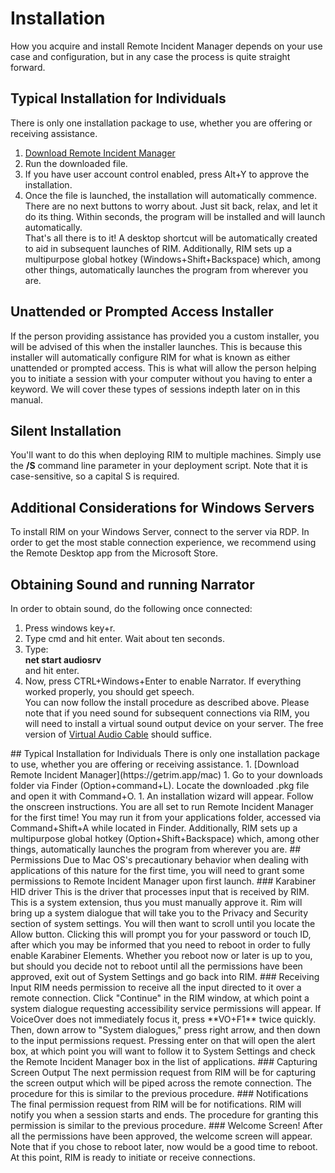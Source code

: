 
# Installation
How you acquire and install Remote Incident Manager depends on your use case and configuration, but in any case the process is quite straight forward.
<Windows>
## Typical Installation for Individuals
There is only one installation package to use, whether you are offering or receiving assistance.
1. [Download Remote Incident Manager](https://getrim.app/win)
1. Run the downloaded file.
1. If you have user account control enabled, press Alt+Y to approve the installation.
1. Once the file is launched, the installation will automatically commence. There are no next buttons to worry about. Just sit back, relax, and let it do its thing. Within seconds, the program will be installed and will launch automatically.  
That's all there is to it! A desktop shortcut will be automatically created to aid in subsequent launches of RIM. Additionally, RIM sets up a multipurpose global hotkey (Windows+Shift+Backspace) which, among other things, automatically launches the program from wherever you are.
## Unattended or Prompted Access Installer
If the person providing assistance has provided you a custom installer, you will be advised of this when the installer launches. This is because this installer will automatically configure RIM for what is known as either unattended or prompted access. This is what will allow the person helping you to initiate a session with your computer without you having to enter a keyword. We will cover these types of sessions indepth later on in this manual.
## Silent Installation
You'll want to do this when deploying RIM to multiple machines. Simply use the **/S** command line parameter in your deployment script. Note that it is case-sensitive, so a capital S is required.
## Additional Considerations for Windows Servers
To install RIM on your Windows Server, connect to the server via RDP. In order to get the most stable connection experience, we recommend using the Remote Desktop app from the Microsoft Store.
## Obtaining Sound and running Narrator
In order to obtain sound, do the following once connected:
1. Press windows key+r.
1. Type cmd and hit enter. Wait about ten seconds.
1. Type:  
**net start audiosrv**  
and hit enter.
1. Now, press CTRL+Windows+Enter to enable Narrator. If everything worked properly, you should get speech.  
You can now follow the install procedure as described above.
Please note that if you need sound for subsequent connections via RIM, you will need to install a virtual sound output device on your server. The free version of [Virtual Audio Cable](http://virtualaudiocable.org/download/software/VACSetup.exe) should suffice.
</Windows>
<MacOS>
## Typical Installation for Individuals
There is only one installation package to use, whether you are offering or receiving assistance.
1. [Download Remote Incident Manager](https://getrim.app/mac)
1. Go to your downloads folder via Finder (Option+command+L). Locate the downloaded .pkg file and open it with Command+O.
1. An installation wizard will appear. Follow the onscreen instructions.  
You are all set to run Remote Incident Manager for the first time! You may run it from your applications folder, accessed via Command+Shift+A while located in Finder. Additionally, RIM sets up a multipurpose global hotkey (Option+Shift+Backspace) which, among other things, automatically launches the program from wherever you are.
## Permissions
Due to Mac OS's precautionary behavior when dealing with applications of this nature for the first time, you will need to grant some permissions to Remote Incident Manager upon first launch.
### Karabiner HID driver
This is the driver that processes input that is received by RIM. This is a system extension, thus you must manually approve it. Rim will bring up a system dialogue that will take you to the Privacy and Security section of system settings. You will then want to scroll until you locate the Allow button. Clicking this will prompt you for your password or touch ID, after which you may be informed that you need to reboot in order to fully enable Karabiner Elements. Whether you reboot now or later is up to you, but should you decide not to reboot until all the permissions have been approved, exit out of System Settings and go back into RIM.
### Receiving Input
RIM needs permission to receive all the input directed to it over a remote connection.  
Click "Continue" in the RIM window, at which point a system dialogue requesting accessibility service permissions will appear. If VoiceOver does not immediately focus it, press **VO+F1** twice quickly. Then, down arrow to "System dialogues," press right arrow, and then down to the input permissions request. Pressing enter on that will open the alert box, at which point you will want to follow it to System Settings and check the Remote Incident Manager box in the list of applications.
### Capturing Screen Output
The next permission request from RIM will be for capturing the screen output which will be piped across the remote connection. The procedure for this is similar to the previous procedure.
### Notifications
The final permission request from RIM will be for notifications. RIM will notify you when a session starts and ends. The procedure for granting this permission is similar to the previous procedure.
### Welcome Screen!
After all the permissions have been approved, the welcome screen will appear. Note that if you chose to reboot later, now would be a good time to reboot. At this point, RIM is ready to initiate or receive connections.
</MacOS>